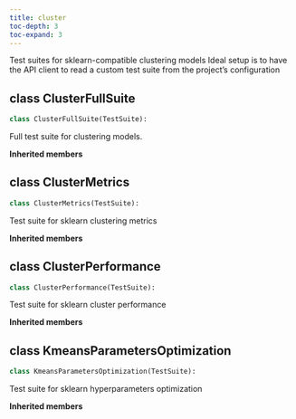 ```yaml
---
title: cluster
toc-depth: 3
toc-expand: 3
---
```


Test suites for sklearn-compatible clustering models Ideal setup is to have the API client to read a custom test suite from the project's configuration

## [class]{.muted} ClusterFullSuite

```python
class ClusterFullSuite(TestSuite):
```

Full test suite for clustering models.

**Inherited members**

## [class]{.muted} ClusterMetrics

```python
class ClusterMetrics(TestSuite):
```

Test suite for sklearn clustering metrics

**Inherited members**

## [class]{.muted} ClusterPerformance

```python
class ClusterPerformance(TestSuite):
```

Test suite for sklearn cluster performance

**Inherited members**

## [class]{.muted} KmeansParametersOptimization

```python
class KmeansParametersOptimization(TestSuite):
```

Test suite for sklearn hyperparameters optimization

**Inherited members**
